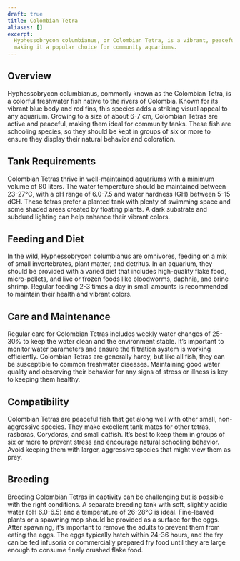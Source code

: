 ```yaml
---
draft: true
title: Colombian Tetra
aliases: []
excerpt:
  Hyphessobrycon columbianus, or Colombian Tetra, is a vibrant, peaceful fish with striking blue and red coloration,
  making it a popular choice for community aquariums.
---
```


## Overview

Hyphessobrycon columbianus, commonly known as the Colombian Tetra, is a colorful freshwater fish native to the rivers of
Colombia. Known for its vibrant blue body and red fins, this species adds a striking visual appeal to any aquarium.
Growing to a size of about 6-7 cm, Colombian Tetras are active and peaceful, making them ideal for community tanks.
These fish are schooling species, so they should be kept in groups of six or more to ensure they display their natural
behavior and coloration.

## Tank Requirements

Colombian Tetras thrive in well-maintained aquariums with a minimum volume of 80 liters. The water temperature should be
maintained between 23-27°C, with a pH range of 6.0-7.5 and water hardness (GH) between 5-15 dGH. These tetras prefer a
planted tank with plenty of swimming space and some shaded areas created by floating plants. A dark substrate and
subdued lighting can help enhance their vibrant colors.

## Feeding and Diet

In the wild, Hyphessobrycon columbianus are omnivores, feeding on a mix of small invertebrates, plant matter, and
detritus. In an aquarium, they should be provided with a varied diet that includes high-quality flake food,
micro-pellets, and live or frozen foods like bloodworms, daphnia, and brine shrimp. Regular feeding 2-3 times a day in
small amounts is recommended to maintain their health and vibrant colors.

## Care and Maintenance

Regular care for Colombian Tetras includes weekly water changes of 25-30% to keep the water clean and the environment
stable. It’s important to monitor water parameters and ensure the filtration system is working efficiently. Colombian
Tetras are generally hardy, but like all fish, they can be susceptible to common freshwater diseases. Maintaining good
water quality and observing their behavior for any signs of stress or illness is key to keeping them healthy.

## Compatibility

Colombian Tetras are peaceful fish that get along well with other small, non-aggressive species. They make excellent
tank mates for other tetras, rasboras, Corydoras, and small catfish. It’s best to keep them in groups of six or more to
prevent stress and encourage natural schooling behavior. Avoid keeping them with larger, aggressive species that might
view them as prey.

## Breeding

Breeding Colombian Tetras in captivity can be challenging but is possible with the right conditions. A separate breeding
tank with soft, slightly acidic water (pH 6.0-6.5) and a temperature of 26-28°C is ideal. Fine-leaved plants or a
spawning mop should be provided as a surface for the eggs. After spawning, it’s important to remove the adults to
prevent them from eating the eggs. The eggs typically hatch within 24-36 hours, and the fry can be fed infusoria or
commercially prepared fry food until they are large enough to consume finely crushed flake food.
